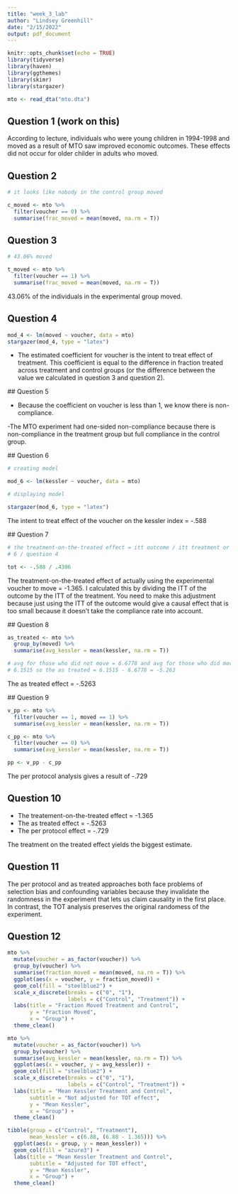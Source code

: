 ```yaml
---
title: "week_3_lab"
author: "Lindsey Greenhill"
date: "2/15/2022"
output: pdf_document
---
```


```r
knitr::opts_chunk$set(echo = TRUE)
library(tidyverse)
library(haven)
library(ggthemes)
library(skimr)
library(stargazer)

mto <- read_dta("mto.dta")
```

## Question 1 (work on this)

According to lecture, individuals who were young children in 1994-1998 and moved
as a result of MTO saw improved economic outcomes. These effects did not occur
for older childer in adults who moved.

## Question 2

```r

# it looks like nobody in the control group moved

c_moved <- mto %>%
  filter(voucher == 0) %>%
  summarise(frac_moved = mean(moved, na.rm = T))
```

## Question 3

```r

# 43.06% moved

t_moved <- mto %>%
  filter(voucher == 1) %>%
  summarise(frac_moved = mean(moved, na.rm = T))
```

43.06% of the individuals in the experimental group moved.

## Question 4

```r
mod_4 <- lm(moved ~ voucher, data = mto)
stargazer(mod_4, type = "latex")
```

- The estimated coefficient for voucher is the intent to treat effect of
treatment. This coefficient is equal to the difference in fraction treated
across treatment and control groups (or the difference between the value we
calculated in question 3 and question 2).
 
 ## Question 5
 
 - Because the coefficient on voucher is less than 1, we know there is
 non-compliance.  
 
 -The MTO experiment had one-sided non-compliance because there is 
 non-compliance in the treatment group but full compliance in the control
 group. 
 
 ## Question 6
 
```r
# creating model

mod_6 <- lm(kessler ~ voucher, data = mto)

# displaying model

stargazer(mod_6, type = "latex")
```
 
 The intent to treat effect of the voucher on the kessler index = -.588
 
 ## Question 7
 
```r

# the treatment-on-the-treated effect = itt outcome / itt treatment or question
# 6 / question 4

tot <- -.588 / .4306
```
 
 The treatment-on-the-treated effect of actually using the experimental
 voucher to move = -1.365. I calculated this by dividing the ITT of the outcome
 by the ITT of the treatment. You need to make this adjustment because just 
 using the ITT of the outcome would give a causal effect that is too small
 because it doesn't take the compliance rate into account. 
 
 
 ## Question 8
 
 
```r
as_treated <- mto %>%
  group_by(moved) %>%
  summarise(avg_kessler = mean(kessler, na.rm = T))

# avg for those who did not move = 6.6778 and avg for those who did move =
# 6.1515 so the as treated = 6.1515 - 6.6778 = -5.263
```
 
 
 The as treated effect = -.5263
 
 
 ## Question 9
 
 
```r
v_pp <- mto %>%
  filter(voucher == 1, moved == 1) %>%
  summarise(avg_kessler = mean(kessler, na.rm = T))

c_pp <- mto %>%
  filter(voucher == 0) %>%
  summarise(avg_kessler = mean(kessler, na.rm = T))

pp <- v_pp - c_pp


```
 
 The per protocol analysis gives a result of -.729
 
## Question 10

- The treatement-on-the-treated effect = -1.365
- The as treated effect = -.5263
- The per protocol effect = -.729

The treatment on the treated effect yields the biggest estimate. 

## Question 11

The per protocol and as treated approaches both face problems of selection
bias and confounding variables because they invalidate the randomness in 
the experiment that lets us claim causality in the first place. In contrast,
the TOT analysis preserves the original randomess of the experiment. 

## Question 12

```r

mto %>%
  mutate(voucher = as_factor(voucher)) %>%
  group_by(voucher) %>%
  summarise(fraction_moved = mean(moved, na.rm = T)) %>%
  ggplot(aes(x = voucher, y = fraction_moved)) +
  geom_col(fill = "steelblue2") +
  scale_x_discrete(breaks = c("0", "1"),
                   labels = c("Control", "Treatment")) +
  labs(title = "Fraction Moved Treatment and Control",
       y = "Fraction Moved",
       x = "Group") +
  theme_clean()

mto %>%
  mutate(voucher = as_factor(voucher)) %>%
  group_by(voucher) %>%
  summarise(avg_kessler = mean(kessler, na.rm = T)) %>%
  ggplot(aes(x = voucher, y = avg_kessler)) +
  geom_col(fill = "steelblue2") +
  scale_x_discrete(breaks = c("0", "1"),
                   labels = c("Control", "Treatment")) +
  labs(title = "Mean Kessler Treatment and Control",
       subtitle = "Not adjusted for TOT effect",
       y = "Mean Kessler",
       x = "Group") +
  theme_clean()

tibble(group = c("Control", "Treatment"),
       mean_kessler = c(6.88, (6.88 - 1.365))) %>%
  ggplot(aes(x = group, y = mean_kessler)) +
  geom_col(fill = "azure3") +
  labs(title = "Mean Kessler Treatment and Control",
       subtitle = "Adjusted for TOT effect",
       y = "Mean Kessler",
       x = "Group") +
  theme_clean()
  

```

 

